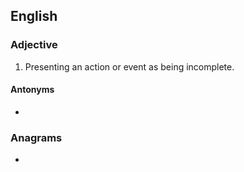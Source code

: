 ==English==
{{wikipedia|telicity}}

===Adjective===
{{en-adj}}

# {{lb|en|linguistics}} Presenting an action or event as being incomplete.

====Antonyms====
* {{l|en|telic}}

===Anagrams===
* {{l|en|aletic}}